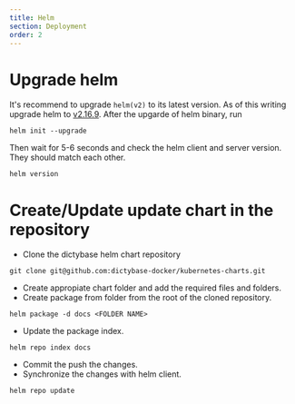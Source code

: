 ```yaml
---
title: Helm
section: Deployment
order: 2
---
```


# Upgrade helm
It's recommend to upgrade `helm(v2)` to its latest version. As of this
writing upgrade helm to
[v2.16.9](https://github.com/helm/helm/releases/tag/v2.16.9). After the
upgarde of helm binary, run
```shell
helm init --upgrade
```
Then wait for 5-6 seconds and check the helm client and server version. They should match each other.
```shell
helm version
```

# Create/Update update chart in the repository

- Clone the dictybase helm chart repository

```shell
git clone git@github.com:dictybase-docker/kubernetes-charts.git
```

- Create appropiate chart folder and add the required files and folders.
- Create package from folder from the root of the cloned repository.

```shell
helm package -d docs <FOLDER NAME>
```

- Update the package index.

```shell
helm repo index docs
```

- Commit the push the changes.
- Synchronize the changes with helm client.

```shell
helm repo update
```
